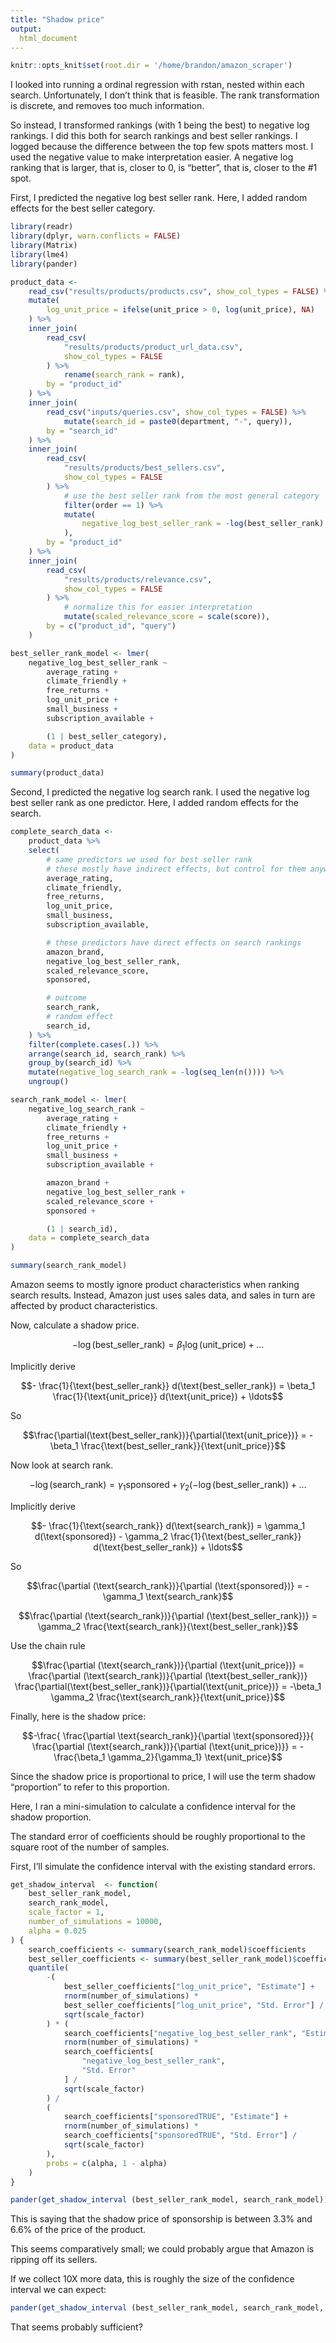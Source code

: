 ```yaml
---
title: "Shadow price"
output:
  html_document
---
```


```r
knitr::opts_knit$set(root.dir = '/home/brandon/amazon_scraper')
```

I looked into running a ordinal regression with rstan, nested within each search.
Unfortunately, I don't think that is feasible.
The rank transformation is discrete, and removes too much information.

So instead, I transformed rankings (with 1 being the best) to negative log rankings.
I did this both for search rankings and best seller rankings.
I logged because the difference between the top few spots matters most.
I used the negative value to make interpretation easier.
A negative log ranking that is larger, that is, closer to 0, is "better", that is, closer to the #1 spot.

First, I predicted the negative log best seller rank.
Here, I added random effects for the best seller category.

```r
library(readr)
library(dplyr, warn.conflicts = FALSE)
library(Matrix)
library(lme4)
library(pander)

product_data <-
    read_csv("results/products/products.csv", show_col_types = FALSE) %>%
    mutate(
        log_unit_price = ifelse(unit_price > 0, log(unit_price), NA)
    ) %>%
    inner_join(
        read_csv(
            "results/products/product_url_data.csv",
            show_col_types = FALSE
        ) %>%
            rename(search_rank = rank),
        by = "product_id"
    ) %>%
    inner_join(
        read_csv("inputs/queries.csv", show_col_types = FALSE) %>%
            mutate(search_id = paste0(department, "-", query)),
        by = "search_id"
    ) %>%
    inner_join(
        read_csv(
            "results/products/best_sellers.csv",
            show_col_types = FALSE
        ) %>%
            # use the best seller rank from the most general category
            filter(order == 1) %>%
            mutate(
                negative_log_best_seller_rank = -log(best_seller_rank)
            ),
        by = "product_id"
    ) %>%
    inner_join(
        read_csv(
            "results/products/relevance.csv",
            show_col_types = FALSE
        ) %>%
            # normalize this for easier interpretation
            mutate(scaled_relevance_score = scale(score)),
        by = c("product_id", "query")
    )

best_seller_rank_model <- lmer(
    negative_log_best_seller_rank ~
        average_rating +
        climate_friendly +
        free_returns +
        log_unit_price +
        small_business +
        subscription_available +

        (1 | best_seller_category),
    data = product_data
)

summary(product_data)
```

Second, I predicted the negative log search rank.
I used the negative log best seller rank as one predictor.
Here, I added random effects for the search.

```r
complete_search_data <-
    product_data %>%
    select(
        # same predictors we used for best seller rank
        # these mostly have indirect effects, but control for them anyways
        average_rating,
        climate_friendly,
        free_returns,
        log_unit_price,
        small_business,
        subscription_available,

        # these predictors have direct effects on search rankings
        amazon_brand,
        negative_log_best_seller_rank,
        scaled_relevance_score,
        sponsored,

        # outcome
        search_rank,
        # random effect
        search_id,
    ) %>%
    filter(complete.cases(.)) %>%
    arrange(search_id, search_rank) %>%
    group_by(search_id) %>%
    mutate(negative_log_search_rank = -log(seq_len(n()))) %>%
    ungroup()

search_rank_model <- lmer(
    negative_log_search_rank ~
        average_rating +
        climate_friendly +
        free_returns +
        log_unit_price +
        small_business +
        subscription_available +

        amazon_brand +
        negative_log_best_seller_rank +
        scaled_relevance_score +
        sponsored +

        (1 | search_id),
    data = complete_search_data
)

summary(search_rank_model)
```

Amazon seems to mostly ignore product characteristics when ranking search results.
Instead, Amazon just uses sales data, and sales in turn are affected by product characteristics.

Now, calculate a shadow price.

$$-\log(\text{best_seller_rank}) = \beta_1 \log(\text{unit_price}) + \ldots$$

Implicitly derive

$$- \frac{1}{\text{best_seller_rank}} d(\text{best_seller_rank}) = \beta_1 \frac{1}{\text{unit_price}} d(\text{unit_price}) + \ldots$$

So

$$\frac{\partial(\text{best_seller_rank})}{\partial(\text{unit_price})} = - \beta_1 \frac{\text{best_seller_rank}}{\text{unit_price}}$$

Now look at search rank.

$$-\log(\text{search_rank}) = \gamma_1 \text{sponsored} + \gamma_2 (-\log(\text{best_seller_rank})) + \ldots$$

Implicitly derive

$$- \frac{1}{\text{search_rank}} d(\text{search_rank}) = \gamma_1 d(\text{sponsored}) - \gamma_2 \frac{1}{\text{best_seller_rank}} d(\text{best_seller_rank}) + \ldots$$

So
 
$$\frac{\partial (\text{search_rank})}{\partial (\text{sponsored})} = - \gamma_1 \text{search_rank}$$

$$\frac{\partial (\text{search_rank})}{\partial (\text{best_seller_rank})} = \gamma_2 \frac{\text{search_rank}}{\text{best_seller_rank}}$$

Use the chain rule

$$\frac{\partial (\text{search_rank})}{\partial (\text{unit_price})} =  \frac{\partial (\text{search_rank})}{\partial (\text{best_seller_rank})} \frac{\partial(\text{best_seller_rank})}{\partial(\text{unit_price})} = -\beta_1 \gamma_2 \frac{\text{search_rank}}{\text{unit_price}}$$

Finally, here is the shadow price:

$$-\frac{ \frac{\partial \text{search_rank}}{\partial \text{sponsored}}}{ \frac{\partial (\text{search_rank})}{\partial (\text{unit_price})}} = - \frac{\beta_1 \gamma_2}{\gamma_1} \text{unit_price}$$

Since the shadow price is proportional to price, I will use the term shadow "proportion" to refer to this proportion.

Here, I ran a mini-simulation to calculate a confidence interval for the shadow proportion.

The standard error of coefficients should be roughly proportional to the square root of the number of samples.

First, I'll simulate the confidence interval with the existing standard errors.

```r
get_shadow_interval  <- function(
    best_seller_rank_model,
    search_rank_model,
    scale_factor = 1,
    number_of_simulations = 10000,
    alpha = 0.025
) {
    search_coefficients <- summary(search_rank_model)$coefficients
    best_seller_coefficients <- summary(best_seller_rank_model)$coefficients
    quantile(
        -(
            best_seller_coefficients["log_unit_price", "Estimate"] +
            rnorm(number_of_simulations) *
            best_seller_coefficients["log_unit_price", "Std. Error"] /
            sqrt(scale_factor)
        ) * (
            search_coefficients["negative_log_best_seller_rank", "Estimate"] +
            rnorm(number_of_simulations) *
            search_coefficients[
                "negative_log_best_seller_rank",
                "Std. Error"
            ] / 
            sqrt(scale_factor)
        ) /
        (
            search_coefficients["sponsoredTRUE", "Estimate"] +
            rnorm(number_of_simulations) *
            search_coefficients["sponsoredTRUE", "Std. Error"] /
            sqrt(scale_factor)
        ),
        probs = c(alpha, 1 - alpha)
    )
}

pander(get_shadow_interval (best_seller_rank_model, search_rank_model))
```

This is saying that the shadow price of sponsorship is between 3.3% and 6.6% of the price of the product.

This seems comparatively small; we could probably argue that Amazon is ripping off its sellers.

If we collect 10X more data, this is roughly the size of the confidence interval we can expect:

```r
pander(get_shadow_interval (best_seller_rank_model, search_rank_model, scale_factor = 10))
```

That seems probably sufficient?